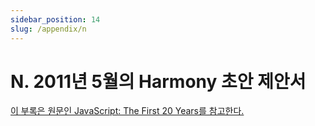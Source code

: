 ```yaml
---
sidebar_position: 14
slug: /appendix/n
---
```


# N. 2011년 5월의 Harmony 초안 제안서

[이 부록은 원문인 JavaScript: The First 20 Years를 참고한다.](https://dl.acm.org/doi/pdf/10.1145/3386327)
